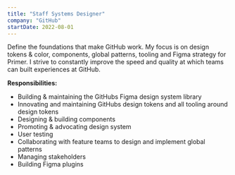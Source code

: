```yaml
---
title: "Staff Systems Designer"
company: "GitHub"
startDate: 2022-08-01
---
```


Define the foundations that make GitHub work. My focus is on design tokens & color, components, global patterns, tooling and Figma strategy for Primer. I strive to constantly improve the speed and quality at which teams can built experiences at GitHub.

**Responsibilities:**
- Building & maintaining the GitHubs Figma design system library
- Innovating and maintaining GitHubs design tokens and all tooling around design tokens
- Designing & building components
- Promoting & advocating design system
- User testing
- Collaborating with feature teams to design and implement global patterns
- Managing stakeholders
- Building Figma plugins